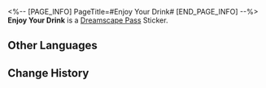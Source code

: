 <%-- [PAGE_INFO]
PageTitle=#Enjoy Your Drink#
[END_PAGE_INFO] --%>
{{Stub|Location information}}
{{Item Infobox
|id          = 223208
|image       = Dreamscape Pass Sticker Enjoy Your Drink.png{{subst:void|<!--$UPLOAD:<<SpriteOutput/TravelBrochure/StickFigures/223208.png>-<Dreamscape Pass Sticker Enjoy Your Drink.png>-<Item Icons>>-->}}
|type        = Dreamscape Pass Sticker
|type2       = Amusing Ourselves to Death Stickers
|invCategory = 
|rarity      = 4
|effect      = 
|description = Digital stickers that can be used to decorate the pages of the Dreamtour Handbook. They come in many different styles.
|source1     = [[Witness the story of the crystal chalice and three wine bottles in Aideen Park]]
}}
{{Description|Dreams can be more macabre than reality.}}
'''Enjoy Your Drink''' is a [[Dreamscape Pass]] Sticker.

==Other Languages==
{{Other Languages
|en   = Enjoy Your Drink
|zhs  = 开怀畅饮
|zht  = 開懷暢飲
|ja   = 心ゆくまで飲もう
|ko   = 마음껏 마시자
|es   = Disfruta de tu bebida
|fr   = Bonne dégustation
|ru   = Пей да радуйся
|th   = ดื่มจนจุใจ
|vi   = Sảng Khoái Cạn Chén
|de   = Prost
|id   = Minum Sepuasnya
|pt   = Aproveite Sua Bebida
}}

==Change History==
{{Change History|2.0}}